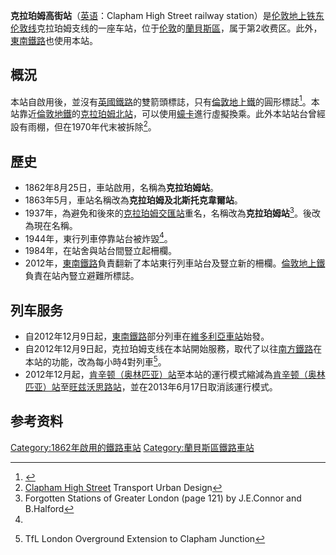 {{Infobox London station
| name = Clapham High Street
| image_name = Unit 378150 at Clapham High Street Dec 2012.JPG
| locale = [[克拉珀姆|克拉珀姆]]
| borough = [[蘭貝斯區|蘭貝斯區]]
| manager = [[伦敦地上铁|伦敦地上铁]]
| owner = [[英国国营铁路公司|英国国营铁路公司]]
| symbol = overground
| gridref = 
| railcode = CLP
| platforms = 2
| fare_zone = 2
<!--
| railexits0405    = {{increase}} 0.090
| railexits0506    = {{increase}} 0.102
| railexits0607    = {{increase}} 0.200
| railexits0708    = {{increase}} 0.242
| railexits0809    = {{decrease}} 0.224
| railexits0910    = {{increase}} 0.238 -->
| railexits1011    = {{increase}} 0.288
| railexits1112    = {{increase}} 0.316
| railexits1213    = {{increase}} 0.461
| railexits1314    = {{increase}} 1.089
| railexits1415    = {{increase}} 1.222
| latitude = 51.4658
| longitude = -0.1328
| events1  = 营业中
| years1 = 1862
| access = yes
| access_note = <ref>{{Cite map/London Overground Map}}</ref><ref>{{Cite map/Standard Tube Map}}</ref>
| dft_category = F1
}}

'''克拉珀姆高街站'''（[[英语|英语]]：Clapham High Street railway station）是[[伦敦地上铁|伦敦地上铁]][[东伦敦线|东伦敦线]]克拉珀姆支线的一座车站，位于[[伦敦|伦敦]]的[[蘭貝斯區|蘭貝斯區]]，属于第2收费区。此外，[[東南鐵路|東南鐵路]]也使用本站。

==概況==
本站自啟用後，並沒有[[英國鐵路|英國鐵路]]的雙箭頭標誌，只有[[倫敦地上鐵|倫敦地上鐵]]的圓形標誌<ref name=design-signs>{{cite web|title=London Overground Signs Standard – Issue 3|url=http://content.tfl.gov.uk/overground-signs-standard.pdf|publisher=Transport for London|accessdate=25 October 2015|archiveurl=https://web.archive.org/web/20150502140514/http://tfl.gov.uk/cdn/static/cms/documents/overground-signs-standard.pdf|archivedate=2015-05-02|page=18|date=3 August 2009|deadurl=no}}</ref>。本站靠近[[倫敦地鐵|倫敦地鐵]]的[[克拉珀姆北站|克拉珀姆北站]]，可以使用[[蠔卡|蠔卡]]進行虛擬換乘。此外本站站台曾經設有雨棚，但在1970年代末被拆除<ref name=UrbanDesign>[http://urbandesign.tfl.gov.uk/Heritage-Library/LondonRail-(1)/Overground/ClaphamHighStreet.aspx Clapham High Street] {{Webarchive|url=https://archive.is/20130423190827/http://urbandesign.tfl.gov.uk/Heritage-Library/LondonRail-(1)/Overground/ClaphamHighStreet.aspx |date=2013-04-23 }} Transport Urban Design</ref>。

==歷史==
*1862年8月25日，車站啟用，名稱為'''克拉珀姆站'''。
*1863年5月，車站名稱改為'''克拉珀姆及北斯托克韋爾站'''。
*1937年，為避免和後來的[[克拉珀姆交匯站|克拉珀姆交匯站]]重名，名稱改為'''克拉珀姆站'''<ref>Forgotten Stations of Greater London (page 121) by J.E.Connor and B.Halford</ref>。後改為現在名稱。
*1944年，東行列車停靠站台被炸毀<ref name=UrbanDesign/>。
*1984年，在站舍與站台間豎立起柵欄。
*2012年，[[東南鐵路|東南鐵路]]負責翻新了本站東行列車站台及豎立新的柵欄。[[倫敦地上鐵|倫敦地上鐵]]負責在站內豎立避難所標誌。

==列车服务==
*自2012年12月9日起，[[東南鐵路|東南鐵路]]部分列車在[[維多利亞車站_(倫敦)|維多利亞車站]]始發。
*自2012年12月9日起，克拉珀姆支线在本站開始服務，取代了以往[[南方鐵路|南方鐵路]]在本站的功能，改為每小時4對列車<ref>{{cite web |url=http://www.tfl.gov.uk/assets/downloads/london-overground-extension-to-clapham-junction-faq.pdf |title=存档副本 |accessdate=2013-05-20 |deadurl=yes |archiveurl=https://web.archive.org/web/20130810000047/http://www.tfl.gov.uk/assets/downloads/london-overground-extension-to-clapham-junction-faq.pdf |archivedate=2013-08-10 }} TfL London Overground Extension to Clapham Junction</ref>。
*2012年12月起，[[肯辛顿（奥林匹亚）站|肯辛顿（奥林匹亚）站]]至本站的運行模式縮減為[[肯辛顿（奥林匹亚）站|肯辛顿（奥林匹亚）站]]至[[旺兹沃思路站|旺兹沃思路站]]，並在2013年6月17日取消該運行模式。

==参考资料==
{{reflist}}

{{倫敦地上鐵東倫敦線}}

{{DEFAULTSORT:Clapham High Street}}
[[Category:1862年啟用的鐵路車站|Category:1862年啟用的鐵路車站]]
[[Category:蘭貝斯區鐵路車站|Category:蘭貝斯區鐵路車站]]